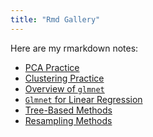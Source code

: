```yaml
---
title: "Rmd Gallery"
---
```


Here are my rmarkdown notes:

- [PCA Practice](pca-practice.html)
- [Clustering Practice](cluster-practice.html)
- [Overview of `glmnet`](glmnet.html)
- [`Glmnet` for Linear Regression](glmnet_linear.html)
- [Tree-Based Methods](tree-based-methods.html)
- [Resampling Methods](resampling-methods.html)
